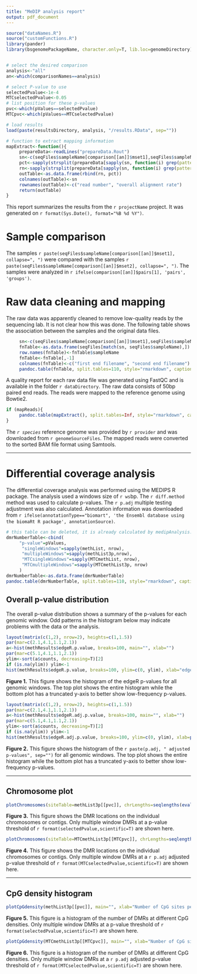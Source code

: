 ```yaml
---
title: "MeDIP analysis report"
output: pdf_document
---
```


<!-- Created by Daniel Beck on 7/9/2015 -->
<!-- Modified: -->
<!--      7/10/2015 Continued development -->



```r
source("dataNames.R")
source("customFunctions.R")
library(pander)
library(bsgenomePackageName, character.only=T, lib.loc=genomeDirectory)


# select the desired comparison
analysis<-"all"
an<-which(comparisonNames==analysis)

# select P-value to use
selectedPvalue<-1e-4
MTCselectedPvalue<-0.05
# list position for these p-values
pvc<-which(pValues==selectedPvalue)
MTCpvc<-which(pValues==MTCselectedPvalue)

# load results
load(paste(resultsDirectory, analysis, "/results.RData", sep=""))

# function to extract mapping information
mapExtract<-function(){
     prepareData<-readLines("prepareData.Rout")
     sn<-c(seqFiles$sampleName[comparison[[an]]$mset1],seqFiles$sampleName[comparison[[an]]$mset2])
     pct<-sapply(strsplit(prepareData[sapply(sn, function(i) grep(pattern=paste("Running Bowtie2 on ", i, '\"', sep=""), x=prepareData))+15], split=" "), function(i) i[1])
     rn<-sapply(strsplit(prepareData[sapply(sn, function(i) grep(pattern=paste("Running Bowtie2 on ", i, '\"', sep=""), x=prepareData))+1], split=" "), function(i) i[1])
     outTable<-as.data.frame(rbind(rn, pct))
     colnames(outTable)<-sn
     rownames(outTable)<-c("read number", "overall alignment rate")
     return(outTable)
}

```

This report summarizes the results from the `r projectName` project. It was generated on `r format(Sys.Date(), format="%B %d %Y")`.

# Sample comparison
The samples `r paste(seqFiles$sampleName[comparison[[an]]$mset1], collapse=", ")` were compared with the samples `r paste(seqFiles$sampleName[comparison[[an]]$mset2], collapse=", ")`. The samples were analyzed in `r ifelse(comparison[[an]]$pairs[1], 'pairs', 'groups')`.

# Raw data cleaning and mapping
The raw data was apparently cleaned to remove low-quality reads by the sequencing lab. It is not clear how this was done. The following table shows the association between the samples and the original data files.

```r
     sn<-c(seqFiles$sampleName[comparison[[an]]$mset1],seqFiles$sampleName[comparison[[an]]$mset2])
     fnTable<-as.data.frame(seqFiles[match(sn, seqFiles$sampleName),])
     row.names(fnTable)<-fnTable$sampleName
     fnTable<-fnTable[,-1]
     colnames(fnTable)<-c("first end filename", "second end filename")
     pandoc.table(fnTable, split.tables=110, style="rmarkdown", caption="This table shows the association between the samples and the raw data files.")
```

A quality report for each raw data file was generated using FastQC and is available in the folder `r dataDirectory`. The raw data consists of 50bp paired end reads. The reads were mapped to the reference genome using Bowtie2.

```r
if (mapReads){
     pandoc.table(mapExtract(), split.tables=Inf, style="rmarkdown", caption='This table shows the number of reads present for each sample and the overall alignment rate calculated by bowtie2.')
}
```

The *`r species`* reference genome was provided by `r provider` and was downloaded from `r genomeSourceFiles`. The mapped reads were converted to the sorted BAM file format using Samtools.

******

# Differential coverage analysis
The differential coverage analysis was performed using the MEDIPS R package. The analysis used a windows size of `r ws`bp. The `r diff.method` method was used to calculate p-values. The `r p.adj` multiple testing adjustment was also calculated. Annotation information was downloaded from `r ifelse(annotationType=="biomart", 'the Ensembl database using the biomaRt R package', annotationSource)`.

```r
# this table can be deleted, it is already calculated by medipAnalysis.
dmrNumberTable<-cbind(
     "p-value"=pValues,
      "singleWindows"=sapply(methList, nrow),
      "multipleWindows"=sapply(methList3p,nrow),
      "MTCsingleWindows"=sapply(MTCmethList, nrow),
      "MTCmultipleWindows"=sapply(MTCmethList3p, nrow)
     )
dmrNumberTable<-as.data.frame(dmrNumberTable)
pandoc.table(dmrNumberTable, split.tables=110, style="rmarkdown", caption="This table shows the number of DMRs found using different p-value cutoff thresholds. The singleWindows and multipleWindows columns use the uncorrected p-value while the MTCsingleWindows and MTCmultipleWindows columns use a multiple testing adjusted p-value.")

```

## Overall p-value distribution
The overall p-value distribution shows a summary of the p-values for each genomic window. Odd patterns in the histogram below may indicate problems with the data or the analysis.

```r
layout(matrix(c(1,2), nrow=2), heights=c(1,1.5))
par(mar=c(2.1,4.1,1.1,2.1))
a<-hist(methResults$edgeR.p.value, breaks=100, main="", xlab="")
par(mar=c(5.1,4.1,1.1,2.1))
ylim<-sort(a$counts, decreasing=T)[2]
if (is.na(ylim)) ylim<-1
hist(methResults$edgeR.p.value, breaks=100, ylim=c(0, ylim), xlab="edgeR p-value", main="")
```

**Figure 1.** This figure shows the histogram of the edgeR p-values for all genomic windows. The top plot shows the entire histogram while the bottom plot has a truncated y-axis to better show low-frequency p-values.

```r
layout(matrix(c(1,2), nrow=2), heights=c(1,1.5))
par(mar=c(2.1,4.1,1.1,2.1))
a<-hist(methResults$edgeR.adj.p.value, breaks=100, main="", xlab="")
par(mar=c(5.1,4.1,1.1,2.1))
ylim<-sort(a$counts, decreasing=T)[2]
if (is.na(ylim)) ylim<-1
hist(methResults$edgeR.adj.p.value, breaks=100, ylim=c(0, ylim), xlab=paste(p.adj, " adjusted p-value", sep=""), main="")
```

**Figure 2.** This figure shows the histogram of the `r paste(p.adj, " adjusted p-values", sep="")` for all genomic windows. The top plot shows the entire histogram while the bottom plot has a truncated y-axis to better show low-frequency p-values.

******

## Chromosome plot

```r
plotChromosomes(siteTable=methList3p[[pvc]], chrLengths=seqlengths(eval(parse(text=referenceName))), markerWidth=4e06, ymar=5)
```

**Figure 3.** This figure shows the DMR locations on the individual chromosomes or contigs. Only multiple window DMRs at a p-value threshold of `r format(selectedPvalue,scientific=T)` are shown here.

```r
plotChromosomes(siteTable=MTCmethList3p[[MTCpvc]], chrLengths=seqlengths(eval(parse(text=referenceName))), markerWidth=4e06, ymar=5)
```

**Figure 4.** This figure shows the DMR locations on the individual chromosomes or contigs. Only multiple window DMRs at a `r p.adj` adjusted p-value threshold of `r format(MTCselectedPvalue,scientific=T)` are shown here.

******

## CpG density histogram

```r
plotCpGdensity(methList3p[[pvc]], main="", xlab="Number of CpG sites per 100bp", ylab="Number of differential DNA methylation regions")
```

**Figure 5.** This figure is a histogram of the number of DMRs at different CpG densities. Only multiple window DMRs at a p-value threshold of `r format(selectedPvalue,scientific=T)` are shown here.

```r
plotCpGdensity(MTCmethList3p[[MTCpvc]], main="", xlab="Number of CpG sites per 100bp", ylab="Number of differential DNA methylation regions")
```

**Figure 6.** This figure is a histogram of the number of DMRs at different CpG densities. Only multiple window DMRs at a `r p.adj` adjusted p-value threshold of `r format(MTCselectedPvalue,scientific=T)` are shown here.